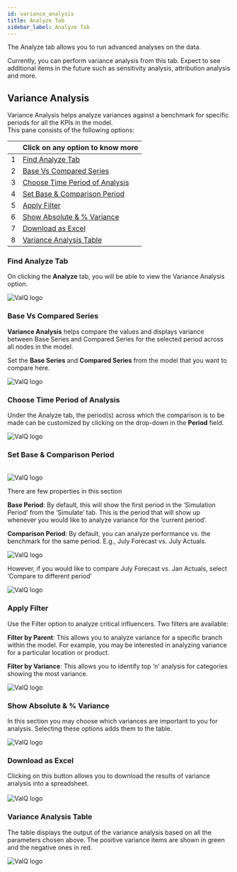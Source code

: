 ```yaml
---
id: variance_analysis
title: Analyze Tab
sidebar_label: Analyze Tab
---
```



The Analyze tab allows you to run advanced analyses on the data. 
<div style={{textAlign: 'justify'}}> 
Currently, you can perform variance analysis from this tab. 
Expect to see additional items in the future such as sensitivity analysis, attribution analysis and more. </div>

## Variance Analysis

Variance Analysis helps analyze variances against a benchmark for specific periods for all the KPIs in the model.<br />
This pane consists of the following options:

|   	| Click on any option to know more  	|
|---	|---	|
| 1  	| [Find Analyze Tab](#find-analyze-tab)  	|
| 2  	| [Base Vs Compared Series](#base-vs-compared-series)  	|
| 3  	| [Choose Time Period of Analysis](#choose-time-period-of-analysis)  	|
| 4  	| [Set Base & Comparison Period](#set-base--comparison-period)  	|
| 5  	| [Apply Filter](#apply-filter)  	|
| 6  	| [Show Absolute & % Variance](#show-absolute---variance)  	|
| 7  	| [Download as Excel](#download-as-excel)  	|
| 8  	| [Variance Analysis Table](#variance-analysis-table)  	|

### Find Analyze Tab

On clicking the **Analyze** tab, you will be able to view the Variance Analysis option.
<div style={{textAlign: 'center'}}>
<img alt="ValQ logo" src={useBaseUrl('/doc-images/analyze/analyze1.png')} />
</div>

### Base Vs Compared Series

<div style={{textAlign: 'justify'}}>

**Variance Analysis** helps compare the values and displays variance between Base Series and Compared Series for the
selected period across all nodes in the model.

Set the **Base Series** and **Compared Series** from the model that you want to compare here. 
</div>
<div style={{textAlign: 'center'}}>
<img alt="ValQ logo" src={useBaseUrl('/doc-images/analyze/analyze3.png')} />
</div>


### Choose Time Period of Analysis

<div style={{textAlign: 'justify'}}>

Under the Analyze tab, the period(s) across which the comparison is to be made can be customized by clicking on the drop-down in the **Period** field.
</div>
<div style={{textAlign: 'center'}}>
<img alt="ValQ logo" src={useBaseUrl('/doc-images/analyze/analyze4.png')} />
</div>

### Set Base & Comparison Period

<br />
<div style={{textAlign: 'center'}}>
<img alt="ValQ logo" src={useBaseUrl('/doc-images/analyze/analyze6.1.png')} />
</div>

There are few properties in this section

<div style={{textAlign: 'justify'}}>

**Base Period**: By default, this will show the first period in the ‘Simulation Period’ from the ‘Simulate’ tab. This is the period that will show up whenever you would like to analyze variance for the ‘current period’.

**Comparison Period**: By default, you can analyze performance vs. the benchmark for the same period. E.g., July Forecast vs. July Actuals.

</div>

<div style={{textAlign: 'center'}}>
<img alt="ValQ logo" src={useBaseUrl('/doc-images/analyze/analyze6.2.png')} />
</div>

However, if you would like to compare July Forecast vs. Jan Actuals, select ‘Compare to different period’ 

<div style={{textAlign: 'center'}}>
<img alt="ValQ logo" src={useBaseUrl('/doc-images/analyze/analyze6.3.png')} />
</div>

### Apply Filter

<div style={{textAlign: 'justify'}}>

Use the Filter option to analyze critical influencers.  Two filters are available:

**Filter by Parent**: This allows you to analyze variance for a specific branch within the model. For example, you may be interested in analyzing variance for a particular location or product.

**Filter by Variance**: This allows you to identify top ‘n’ analysis for categories showing the most variance.
</div>
<div style={{textAlign: 'center'}}>
<img alt="ValQ logo" src={useBaseUrl('/doc-images/analyze/analyze5.png')} />
</div>

### Show Absolute & % Variance

<div style={{textAlign: 'justify'}}>

In this section you may choose which variances are important to you for analysis. Selecting these options adds them to the table.
</div>
<div style={{textAlign: 'center'}}>
<img alt="ValQ logo" src={useBaseUrl('/doc-images/analyze/analyze7.png')} />
</div>


### Download as Excel

<div style={{textAlign: 'justify'}}>
Clicking on this button allows you to download the results of variance analysis into a spreadsheet.
</div> <br />

<div style={{textAlign: 'center'}}>
<img alt="ValQ logo" src={useBaseUrl('/doc-images/analyze/analyze8.png')} />
</div>

### Variance Analysis Table

<div style={{textAlign: 'justify'}}>

The table displays the output of the variance analysis based on all the parameters chosen above. The positive variance items are shown in green and the negative ones in red.
</div>
<div style={{textAlign: 'center'}}>
<img alt="ValQ logo" src={useBaseUrl('/doc-images/analyze/analyze2.png')} />
</div>